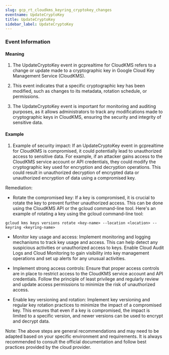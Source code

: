 ```yaml
--- 
slug: gcp_rt_cloudkms_keyring_cryptokey_changes
eventname: UpdateCryptoKey
title: UpdateCryptoKey
sidebar_label: UpdateCryptoKey
---
```

                       
### Event Information

#### Meaning

1. The UpdateCryptoKey event in gcprealtime for CloudKMS refers to a change or update made to a cryptographic key in Google Cloud Key Management Service (CloudKMS).

2. This event indicates that a specific cryptographic key has been modified, such as changes to its metadata, rotation schedule, or permissions.

3. The UpdateCryptoKey event is important for monitoring and auditing purposes, as it allows administrators to track any modifications made to cryptographic keys in CloudKMS, ensuring the security and integrity of sensitive data.

#### Example

1. Example of security impact: If an UpdateCryptoKey event in gcprealtime for CloudKMS is compromised, it could potentially lead to unauthorized access to sensitive data. For example, if an attacker gains access to the CloudKMS service account or API credentials, they could modify the cryptographic key used for encryption and decryption operations. This could result in unauthorized decryption of encrypted data or unauthorized encryption of data using a compromised key.

Remediation:
- Rotate the compromised key: If a key is compromised, it is crucial to rotate the key to prevent further unauthorized access. This can be done using the CloudKMS API or the gcloud command-line tool. Here's an example of rotating a key using the gcloud command-line tool:

```
gcloud kms keys versions rotate <key-name> --location <location> --keyring <keyring-name>
```

- Monitor key usage and access: Implement monitoring and logging mechanisms to track key usage and access. This can help detect any suspicious activities or unauthorized access to keys. Enable Cloud Audit Logs and Cloud Monitoring to gain visibility into key management operations and set up alerts for any unusual activities.

- Implement strong access controls: Ensure that proper access controls are in place to restrict access to the CloudKMS service account and API credentials. Follow the principle of least privilege and regularly review and update access permissions to minimize the risk of unauthorized access.

- Enable key versioning and rotation: Implement key versioning and regular key rotation practices to minimize the impact of a compromised key. This ensures that even if a key is compromised, the impact is limited to a specific version, and newer versions can be used to encrypt and decrypt data.

Note: The above steps are general recommendations and may need to be adapted based on your specific environment and requirements. It is always recommended to consult the official documentation and follow best practices provided by the cloud provider.


 